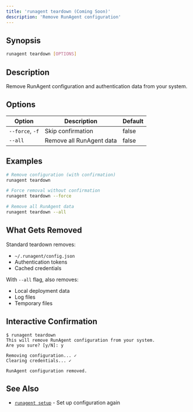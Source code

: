 ```yaml
---
title: 'runagent teardown (Coming Soon)'
description: 'Remove RunAgent configuration'
---
```


## Synopsis

```bash
runagent teardown [OPTIONS]
```

## Description

Remove RunAgent configuration and authentication data from your system.

## Options

| Option | Description | Default |
|--------|-------------|---------|
| `--force`, `-f` | Skip confirmation | false |
| `--all` | Remove all RunAgent data | false |

## Examples

```bash
# Remove configuration (with confirmation)
runagent teardown

# Force removal without confirmation
runagent teardown --force

# Remove all RunAgent data
runagent teardown --all
```

## What Gets Removed

Standard teardown removes:
- `~/.runagent/config.json`
- Authentication tokens
- Cached credentials

With `--all` flag, also removes:
- Local deployment data
- Log files
- Temporary files

## Interactive Confirmation

```
$ runagent teardown
This will remove RunAgent configuration from your system.
Are you sure? [y/N]: y

Removing configuration... ✓
Clearing credentials... ✓

RunAgent configuration removed.
```

## See Also

- [`runagent setup`](/cli/commands/setup) - Set up configuration again